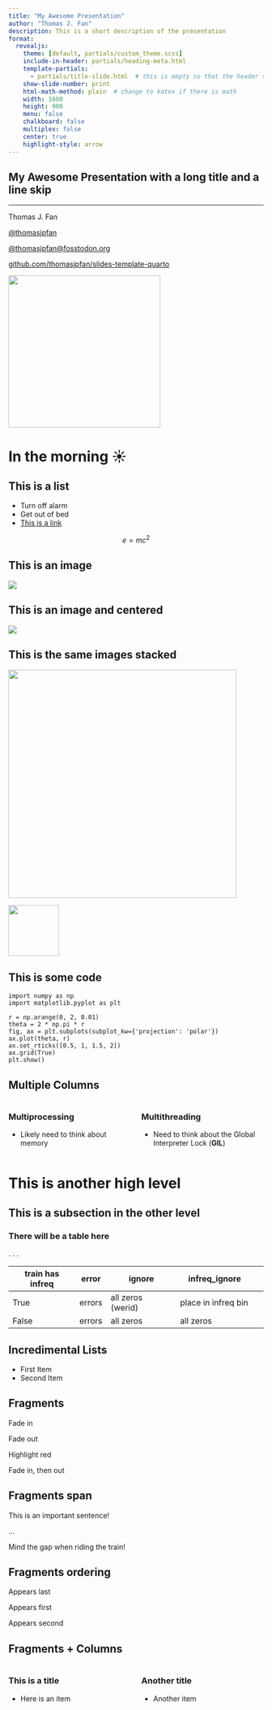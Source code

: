 ```yaml
---
title: "My Awesome Presentation"
author: "Thomas J. Fan"
description: This is a short description of the presentation
format:
  revealjs:
    theme: [default, partials/custom_theme.scss]
    include-in-header: partials/heading-meta.html
    template-partials:
      - partials/title-slide.html  # this is empty so that the header slide is defined below
    show-slide-number: print
    html-math-method: plain  # change to katex if there is math
    width: 1600
    height: 900
    menu: false
    chalkboard: false
    multiplex: false
    center: true
    highlight-style: arrow
---
```


<section class="header-slide">
<h2 class="title">My Awesome Presentation with a long title and a line skip</h2>

<hr></hr>
<p class="author">Thomas J. Fan</p>
<p><a href="https://www.github.com/thomasjpfan" class="icon"><i class="fa-brands fa-github" aria-label="github" target="_blank" rel="noopener"></i></a> <a href="https://www.&#64;twitter.com/thomasjpfan" class="icon"><i class="fa-brands fa-twitter" aria-label="twitter" target="_blank" rel="noopener"></i> </a> <a href="https://www.github.com/thomasjpfan" class="social-media" target="_blank" rel="noopener"> &#64;thomasjpfan</a></p>
<p><a href="https://fosstodon.org/@thomasjpfan" class="icon"><i class="fa-brands fa-mastodon" aria-label="mastodon" target="_blank" rel="noopener"></i> &#64;thomasjpfan&#64;fosstodon.org</a></p>
<p><a href="https://www.github.com/thomasjpfan" class="talk-link">github.com/thomasjpfan/slides-template-quarto</a></p>
</section>
![](images/favicon_org.png){.absolute bottom=200 right=0 width="300"}

# In the morning ☀️

## This is a list

- Turn off alarm
- Get out of bed
- [This is a link](https://github.com)

$$
e=mc^2
$$

## This is an image

![](images/favicon_org.png)

## This is an image and centered

![](images/favicon_org.png){fig-align="center"}

## This is the same images stacked

::: {.r-stack}
![](images/favicon_org.png){.fragment width="450"}

![](images/favicon_org.png){.fragment width="100" fig-aligned="center"}
:::

## This is some code

```.python
import numpy as np
import matplotlib.pyplot as plt

r = np.arange(0, 2, 0.01)
theta = 2 * np.pi * r
fig, ax = plt.subplots(subplot_kw={'projection': 'polar'})
ax.plot(theta, r)
ax.set_rticks([0.5, 1, 1.5, 2])
ax.grid(True)
plt.show()
```

## Multiple Columns

:::: {.columns}

::: {.column width="50%"}
### Multiprocessing
- Likely need to think about memory
:::

::: {.column width="50%"}

### Multithreading
- Need to think about the Global Interpreter Lock (**GIL**)
:::

::::

# This is another high level

## This is a subsection in the other level
### There will be a table here

. . .

| train has infreq | error  | ignore            | infreq_ignore       |   |
|------------------|--------|-------------------|---------------------|---|
| True             | errors | all zeros (werid) | place in infreq bin |   |
| False            | errors | all zeros         | all zeros           |   |


## Incredimental Lists

::: {.incremental}
- First Item
- Second Item
:::

## Fragments

::: {.fragment}
Fade in
:::

::: {.fragment .fade-out}
Fade out
:::

::: {.fragment .highlight-green}
Highlight red
:::

::: {.fragment .fade-in-then-out}
Fade in, then out
:::

## Fragments span

This is an [important sentence!]{.fragment .highlight-red}

...

Mind the [gap]{.fragment .fade-in} when riding the train!

## Fragments ordering

::: {.fragment fragment-index=3}
Appears last
:::

::: {.fragment fragment-index=1}
Appears first
:::

::: {.fragment fragment-index=2}
Appears second
:::


## Fragments + Columns

::::: {.columns}

:::: {.column width="50%"}
### This is a title
- Here is an item
::::

:::: {.column width="50%" .fragment}

### Another title
- Another item

::::

:::::
